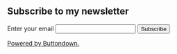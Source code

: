 ## Subscribe to my newsletter

<form
  action="https://buttondown.com/api/emails/embed-subscribe/ahmedsherifoo23"
  method="post"
  target="popupwindow"
  onsubmit="window.open('https://buttondown.com/ahmedsherifoo23', 'popupwindow')"
  class="embeddable-buttondown-form"
>
  <label htmlFor="bd-email">Enter your email</label>
  <input type="email" name="email" id="bd-email" />
  
  <input type="submit" value="Subscribe" />
  <p>
    <a href="https://buttondown.com/refer/ahmedsherifoo23" target="_blank">Powered by Buttondown.</a>
  </p>
</form>

<style jsx>{`
  .embeddable-buttondown-form {
    display: flex;
    flex-direction: column;
    gap: 10px;
    margin-top: 12px;
  }
  .embeddable-buttondown-form input[type="email"] {
    padding: 8px;
    border-radius: 4px;
    border: 1px solid #ccc;
    width: 100%;
    max-width: 300px;
  }
  .embeddable-buttondown-form input[type="submit"] {
    padding: 8px 16px;
    background: #007bff;
    color: #fff;
    border: none;
    border-radius: 4px;
    cursor: pointer;
    transition: all 0.3s ease;
    width: fit-content;
  }
  .embeddable-buttondown-form input[type="submit"]:hover {
    transform: scale(1.05);
    background: #0056b3;
  }
`}</style>